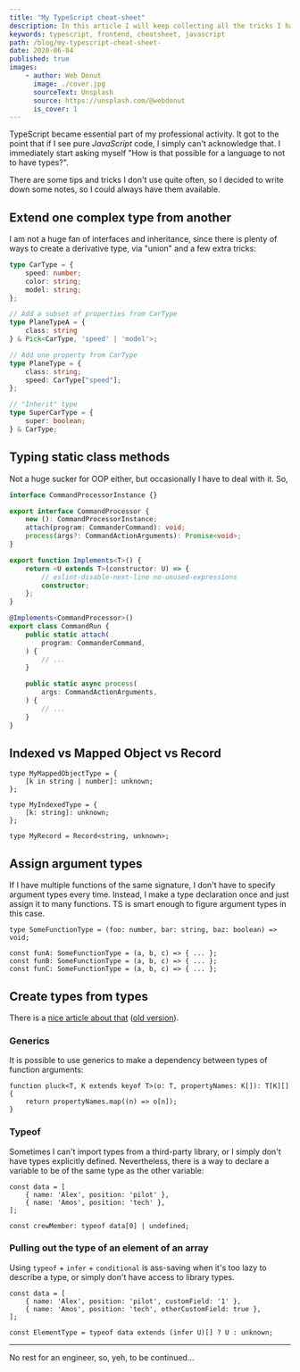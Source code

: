 ```yaml
---
title: "My TypeScript cheat-sheet"
description: In this article I will keep collecting all the tricks I have learned so far, as well as any cool projects I managed to find on the TypeScript topic.
keywords: typescript, frontend, cheatsheet, javascript
path: /blog/my-typescript-cheat-sheet-
date: 2020-06-04
published: true
images:
    - author: Web Donut
      image: ./cover.jpg
      sourceText: Unsplash
      source: https://unsplash.com/@webdonut
      is_cover: 1
---
```



TypeScript became essential part of my professional activity.
It got to the point that if I see pure *JavaScript* code, I simply can't acknowledge that.
I immediately start asking myself "How is that possible for a language to not to have types?".

There are some tips and tricks I don't use quite often, so I decided to write down some notes, so I could always have them available.

## Extend one complex type from another

I am not a huge fan of interfaces and inheritance, since there is plenty of ways to create a derivative type, via "union" and a few extra tricks:

~~~ts
type CarType = {
    speed: number;
    color: string;
    model: string;
};

// Add a subset of properties from CarType
type PlaneTypeA = { 
    class: string
} & Pick<CarType, 'speed' | 'model'>;

// Add one property from CarType
type PlaneType = { 
    class: string;
    speed: CarType["speed"];
};

// "Inherit" type
type SuperCarType = {
    super: boolean;
} & CarType;
~~~

## Typing static class methods

Not a huge sucker for OOP either, but occasionally I have to deal with it. So,

~~~ts
interface CommandProcessorInstance {}

export interface CommandProcessor {
    new (): CommandProcessorInstance;
    attach(program: CommanderCommand): void;
    process(args?: CommandActionArguments): Promise<void>;
}

export function Implements<T>() {
    return <U extends T>(constructor: U) => {
        // eslint-disable-next-line no-unused-expressions
        constructor;
    };
}

@Implements<CommandProcessor>()
export class CommandRun {
    public static attach(
        program: CommanderCommand,
    ) {
        // ...
    }

    public static async process(
        args: CommandActionArguments,
    ) {
        // ...
    }
}
~~~

## Indexed vs Mapped Object vs Record

~~~
type MyMappedObjectType = {
    [k in string | number]: unknown;
};

type MyIndexedType = {
    [k: string]: unknown;
};

type MyRecord = Record<string, unknown>;
~~~

## Assign argument types

If I have multiple functions of the same signature, I don't have to specify argument types every time. Instead, I make a type declaration once
and just assign it to many functions. TS is smart enough to figure argument types in this case.

~~~
type SomeFunctionType = (foo: number, bar: string, baz: boolean) => void;

const funA: SomeFunctionType = (a, b, c) => { ... };
const funB: SomeFunctionType = (a, b, c) => { ... };
const funC: SomeFunctionType = (a, b, c) => { ... };
~~~

## Create types from types

There is a [nice article about that](https://www.typescriptlang.org/docs/handbook/2/types-from-types.html) ([old version](https://www.typescriptlang.org/docs/handbook/advanced-types.html)).

### Generics

It is possible to use generics to make a dependency between types of function arguments:

~~~
function pluck<T, K extends keyof T>(o: T, propertyNames: K[]): T[K][] {
    return propertyNames.map((n) => o[n]);
}
~~~

### Typeof

Sometimes I can't import types from a third-party library, or I simply don't have types explicitly defined. Nevertheless, there is a way to declare a variable to be of the same type as the other variable:

~~~
const data = [
    { name: 'Alex', position: 'pilot' },
    { name: 'Amos', position: 'tech' },
];

const crewMember: typeof data[0] | undefined;
~~~

### Pulling out the type of an element of an array

Using `typeof` + `infer` + `conditional` is ass-saving when it's too lazy to describe a type, or simply don't have access to library types.

~~~
const data = [
    { name: 'Alex', position: 'pilot', customField: '1' },
    { name: 'Amos', position: 'tech', otherCustomField: true },
];

const ElementType = typeof data extends (infer U)[] ? U : unknown;
~~~

***

No rest for an engineer, so, yeh, to be continued...
